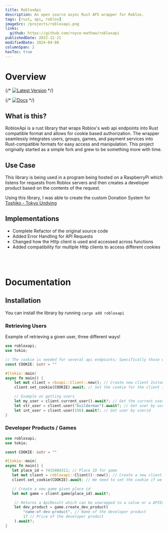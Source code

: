 ```yaml
---
title: RobloxApi
description: An open source async Rust API wrapper for Roblox.
tags: [rust, api, roblox]
imageSrc: /projects/robloxapi.png
links:
  github: https://github.com/royce-mathew/robloxapi
publishedDate: 2022-12-21
modifiedDate: 2024-04-08
columnSpan: 2
hasToc: true
---
```


# Overview

{/* [![Latest Version](https://img.shields.io/crates/v/robloxapi.svg)](https://crates.io/crates/robloxapi) */}

{/* [![Docs](https://img.shields.io/badge/docs.rs-robloxapi-green)](https://docs.rs/robloxapi) */}

## What is this?

RobloxApi is a rust library that wraps Roblox's web api endpoints into Rust compatible format and allows for cookie based authorization. The wrapper seamlessly integrates users, groups, games, and payment services into Rust-compatible formats for easy access and manipulation. This project originally started as a simple fork and grew to be something more with time.

## Use Case

This library is being used in a program being hosted on a RaspberryPi which listens for requests from Roblox servers and then creates a developer product based on the contents of the request.

Using this library, I was able to create the custom Donation System for [Toshiko - Tokyo Undying](/projects/toshiko)

## Implementations

- Complete Refactor of the original source code
- Added Error Handling for API Requests
- Changed how the Http client is used and accessed across functions
- Added compatibility for multiple Http clients to access different cookies

<br />
<br />

# Documentation

## Installation

You can install the library by running `cargo add robloxapi`

### Retrieving Users

Example of retrieving a given user, three different ways!

```rust
use robloxapi;
use tokio;

// The cookie is needed for several api endpoints; Specifically those which interact with acccount / game data.
const COOKIE: &str = ""

#[tokio::main]
async fn main() {
    let mut client = rbxapi::Client::new(); // Create new client Instance
    client.set_cookie(COOKIE).await; // Set the cookie for the client instance

    // Example on getting users
    let my_user = client.current_user().await?; // Get the current user
    let str_user = client.user("builderman").await?; // Get user by username
    let int_user = client.user(156).await?; // Get user by userid
}
```

### Developer Products / Games

```rust
use robloxapi;
use tokio;

const COOKIE: &str = ""

#[tokio::main]
async fn main() {
   let place_id = 7415484311; // Place ID for game
   let mut client = robloxapi::Client()::new(); // Create a new client instance
   client.set_cookie(COOKIE).await; // We need to set the cookie if we want to have permissions for creating developer products

   // Create a new game given place id
   let mut game = client.game(place_id).await?;

    // Returns a ApiResult which can be unwrapped to a value or a APIError
    let dev_product = game.create_dev_product(
        "name-of-dev-product", // Name of the developer product
        17 // Price of the developer product
    ).await?;
}

```
